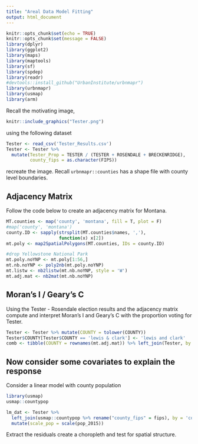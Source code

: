 ```yaml
---
title: "Areal Data Model Fitting"
output: html_document
---
```


```r
knitr::opts_chunk$set(echo = TRUE)
knitr::opts_chunk$set(message = FALSE)
library(dplyr)
library(ggplot2)
library(maps)
library(maptools)
library(sf)
library(spdep)
library(readr)
#devtools::install_github("UrbanInstitute/urbnmapr")
library(urbnmapr)
library(usmap)
library(arm)
```

Recall the motivating image, 

```r
knitr::include_graphics("Tester.png") 
```

using the following dataset

```r
Tester <- read_csv('Tester_Results.csv')
Tester <- Tester %>% 
  mutate(Tester_Prop = TESTER / (TESTER + ROSENDALE + BRECKENRIDGE),
         county_fips = as.character(FIPS))
```

recreate the image. Recall `urbnmapr::counties` has a shape file with county level boundaries.


## Adjacency Matrix
Follow the code below to create an adjacency matrix for Montana. 

```r
MT.counties <- map('county', 'montana', fill = T, plot = F)
#map('county', 'montana')
county.ID <- sapply(strsplit(MT.counties$names, ','), 
                    function(x) x[2])
mt.poly <- map2SpatialPolygons(MT.counties, IDs = county.ID)

#drop Yellowstone National Park
mt.poly.noYNP <- mt.poly[1:56,]
mt.nb.noYNP <- poly2nb(mt.poly.noYNP)
mt.listw <- nb2listw(mt.nb.noYNP, style = 'W')
mt.adj.mat <- nb2mat(mt.nb.noYNP)
```



## Moran's I / Geary's C

Using the Tester - Rosendale election results and the adjacency matrix compute and interpret Moran's I and Geary's C with the proportion voting for Tester.

```r
Tester <- Tester %>% mutate(COUNTY = tolower(COUNTY))
Tester$COUNTY[Tester$COUNTY == 'lewis & clark'] <- 'lewis and clark'
comb <- tibble(COUNTY = rownames(mt.adj.mat)) %>% left_join(Tester, by = "COUNTY")

```


## Now consider some covariates to explain the response

Consider a linear model with county population

```r
library(usmap)
usmap::countypop
```

```r
lm_dat <- Tester %>% 
  left_join(usmap::countypop %>% rename("county_fips" = fips), by = 'county_fips') %>%
  mutate(scale_pop = scale(pop_2015))

```

Extract the residuals create a choropleth and test for spatial structure.
